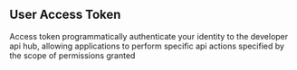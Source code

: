 ## User Access Token

Access token programmatically authenticate your identity to the developer api hub,
allowing applications to perform specific api actions specified by the scope of permissions granted